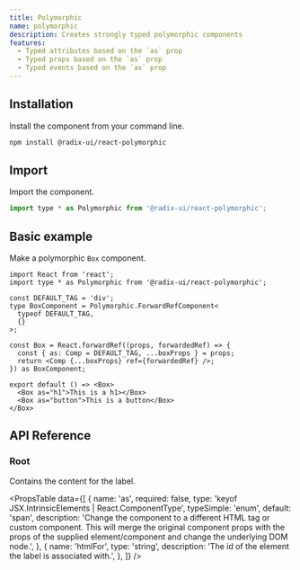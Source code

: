 ```yaml
---
title: Polymorphic
name: polymorphic
description: Creates strongly typed polymorphic components
features:
  - Typed attributes based on the `as` prop
  - Typed props based on the `as` prop
  - Typed events based on the `as` prop
---
```


## Installation

Install the component from your command line.

```bash
npm install @radix-ui/react-polymorphic
```

## Import

Import the component.

```jsx
import type * as Polymorphic from '@radix-ui/react-polymorphic';
```

## Basic example

Make a polymorphic `Box` component.

```tsx
import React from 'react';
import type * as Polymorphic from '@radix-ui/react-polymorphic';

const DEFAULT_TAG = 'div';
type BoxComponent = Polymorphic.ForwardRefComponent<
  typeof DEFAULT_TAG,
  {}
>;

const Box = React.forwardRef((props, forwardedRef) => {
  const { as: Comp = DEFAULT_TAG, ...boxProps } = props;
  return <Comp {...boxProps} ref={forwardedRef} />;
}) as BoxComponent;

export default () => <Box>
  <Box as="h1">This is a h1></Box>
  <Box as="button">This is a button</Box>
</Box>
```

## API Reference

### Root

Contains the content for the label.

<PropsTable
  data={[
    {
      name: 'as',
      required: false,
      type: 'keyof JSX.IntrinsicElements | React.ComponentType<any>',
      typeSimple: 'enum',
      default: 'span',
      description:
        'Change the component to a different HTML tag or custom component. This will merge the original component props with the props of the supplied element/component and change the underlying DOM node.',
    },
    {
      name: 'htmlFor',
      type: 'string',
      description:
        'The id of the element the label is associated with.',
    },
  ]}
/>
